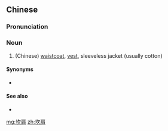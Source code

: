 ==Chinese==
{{zh-forms}}

===Pronunciation===
{{zh-pron
|m=kǎnjiān,er=y
|cat=n
}}

===Noun===
{{zh-noun}}

# (Chinese) [[waistcoat]], [[vest]], sleeveless jacket (usually cotton)

====Synonyms====
* {{zh-l|背心}}

====See also====
* {{zh-l|汗衫}}

{{zh-cat|Clothing}}

[[mg:坎肩]]
[[zh:坎肩]]